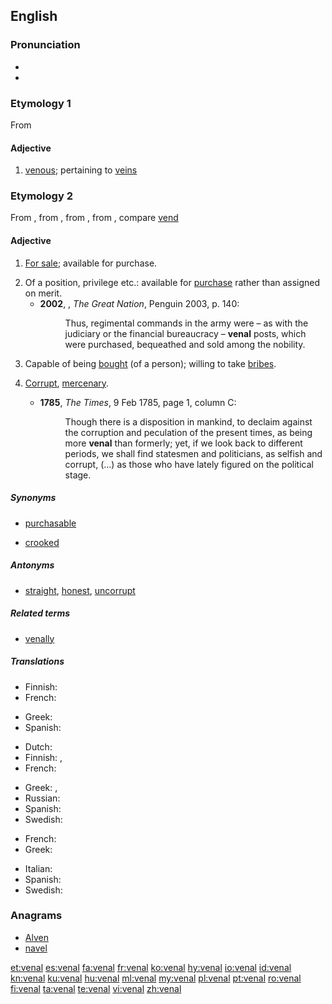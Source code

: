 {{also|vénal}}
==English==

===Pronunciation===
* {{IPA|/ˈviːnəl/|lang=en}}
* {{rhymes|iːnəl|lang=en}}

===Etymology 1===
From {{etyl|la|en}} {{term|vena||lang=la}}

====Adjective====
{{en-adj}}

# [[venous]]; pertaining to [[vein]]s

===Etymology 2===
From {{etyl|fr|en}} {{term|vénal|lang=fr}}, from {{etyl|fro|en}} {{term|venel|lang=fro}}, from {{etyl|la|en}} {{term|venalis||lang=la}}, from {{term|venum||lang=la|something for sale}}, compare [[vend]]

====Adjective====
{{en-adj}}

# {{context|archaic|lang=en}} [[for sale|For sale]]; available for purchase.
# Of a position, privilege etc.: available for [[purchase]] rather than assigned on merit.
#* '''2002''', {{w|Colin Jones (historian)|Colin Jones}}, ''The Great Nation'', Penguin 2003, p. 140:
#*: Thus, regimental commands in the army were – as with the judiciary or the financial bureaucracy – '''venal''' posts, which were purchased, bequeathed and sold among the nobility.
# Capable of being [[bought]] (of a person); willing to take [[bribe]]s.
# {{context|of behaviour etc.|lang=en}} [[corrupt|Corrupt]], [[mercenary]].
#* '''1785''', ''The Times'', 9 Feb 1785, page 1, column C:
#*: Though there is a disposition in mankind, to declaim against the corruption and peculation of the present times, as being more '''venal''' than formerly; yet, if we look back to different periods, we shall find statesmen and politicians, as selfish and corrupt, (...) as those who have lately figured on the political stage.

=====Synonyms=====
* {{sense|for sale}} [[purchasable]]
* {{sense|willing to take bribes}} [[crooked]]

=====Antonyms=====
* {{sense|willing to take bribes}} [[straight]], [[honest]], [[uncorrupt]]

=====Related terms=====
* [[venally]]

=====Translations=====
{{trans-top|for sale, available for a price}}
* Finnish: {{t|fi|myytävänä}}
* French: {{t+|fr|vénal}}
{{trans-mid}}
* Greek: {{t+|el|παραδόπιστος|m|tr=paradópistos}}
* Spanish: {{t+|es|venal}}
{{trans-bottom}}

{{trans-top|willing to take bribes}}
* Dutch: {{t+|nl|omkoopbaar}}
* Finnish: {{t|fi|lahjottavissa oleva}}, {{t|fi|korruptoitunut}}
* French: {{t+|fr|vénal}}
{{trans-mid}}
* Greek: {{t+|el|αργυρώνητος|m|tr=argyrónitos}}, {{t|el|δωροδοκούμενος|m|tr=dorodokoúmenos}}
* Russian: {{t+|ru|продажный}}
* Spanish: {{t+|es|venal}}
* Swedish: {{t|sv|mutbar}}
{{trans-bottom}}

{{trans-top|corrupt, mercenary}}
* French: {{t+|fr|vénal}}
* Greek: {{t+|el|παραδόπιστος|m|tr=paradópistos}}
{{trans-mid}}
* Italian: {{t+|it|venale}}
* Spanish: {{t+|es|venal}}
* Swedish: {{t+|sv|korrumperad}}
{{trans-bottom}}

===Anagrams===
* [[Alven#English|Alven]]
* [[navel#English|navel]]

[[et:venal]]
[[es:venal]]
[[fa:venal]]
[[fr:venal]]
[[ko:venal]]
[[hy:venal]]
[[io:venal]]
[[id:venal]]
[[kn:venal]]
[[ku:venal]]
[[hu:venal]]
[[ml:venal]]
[[my:venal]]
[[pl:venal]]
[[pt:venal]]
[[ro:venal]]
[[fi:venal]]
[[ta:venal]]
[[te:venal]]
[[vi:venal]]
[[zh:venal]]